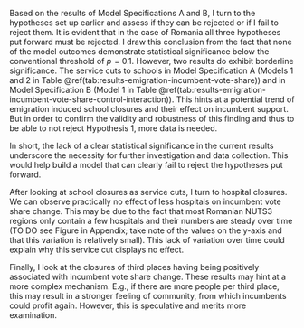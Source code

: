 
<!-- Do emigration induced service cuts effect incumbent vote share in Romania?: Hypotheses acceptance or rejection -->
Based on the results of Model Specifications A and B, I turn to the hypotheses set up earlier and assess if they can be rejected or if I fail to reject them. It is evident that in the case of Romania all three hypotheses put forward must be rejected. I draw this conclusion from the fact that none of the model outcomes demonstrate statistical significance below the conventional threshold of $p = 0.1$. However, two results do exhibit borderline significance. The service cuts to schools in Model Specification A (Models 1 and 2 in Table \@ref(tab:results-emigration-incumbent-vote-share)) and in Model Specification B (Model 1 in Table \@ref(tab:results-emigration-incumbent-vote-share-control-interaction)). This hints at a potential trend of emigration induced school closures and their effect on incumbent support. But in order to confirm the validity and robustness of this finding and thus to be able to not reject Hypothesis 1, more data is needed.

In short, the lack of a clear statistical significance in the current results underscore the necessity for further investigation and data collection. This would help build a model that can clearly fail to reject the hypotheses put forward.

<!-- Discussion of further results -->
After looking at school closures as service cuts, I turn to hospital closures. We can observe practically no effect of less hospitals on incumbent vote share change. This may be due to the fact that most Romanian NUTS3 regions only contain a few hospitals and their numbers are steady over time (TO DO see Figure in Appendix; take note of the values on the y-axis and that this variation is relatively small). This lack of variation over time could explain why this service cut displays no effect.

Finally, I look at the closures of third places having being positively associated with incumbent vote share change. These results may hint at a more complex mechanism. E.g., if there are more people per third place, this may result in a stronger feeling of community, from which incumbents could profit again. However, this is speculative and merits more examination.
